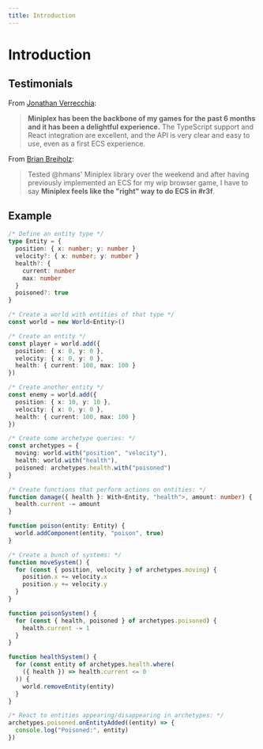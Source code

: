 ```yaml
---
title: Introduction
---
```



# Introduction

## Testimonials

From [Jonathan Verrecchia](https://twitter.com/verekia):

> **Miniplex has been the backbone of my games for the past 6 months and it has been a delightful experience.** The TypeScript support and React integration are excellent, and the API is very clear and easy to use, even as a first ECS experience.

From [Brian Breiholz](https://twitter.com/BrianBreiholz/status/1577182839509962752):

> Tested @hmans' Miniplex library over the weekend and after having previously implemented an ECS for my wip browser game, I have to say **Miniplex feels like the "right" way to do ECS in #r3f**.

## Example

```ts
/* Define an entity type */
type Entity = {
  position: { x: number; y: number }
  velocity?: { x: number; y: number }
  health?: {
    current: number
    max: number
  }
  poisoned?: true
}

/* Create a world with entities of that type */
const world = new World<Entity>()

/* Create an entity */
const player = world.add({
  position: { x: 0, y: 0 },
  velocity: { x: 0, y: 0 },
  health: { current: 100, max: 100 }
})

/* Create another entity */
const enemy = world.add({
  position: { x: 10, y: 10 },
  velocity: { x: 0, y: 0 },
  health: { current: 100, max: 100 }
})

/* Create some archetype queries: */
const archetypes = {
  moving: world.with("position", "velocity"),
  health: world.with("health"),
  poisoned: archetypes.health.with("poisoned")
}

/* Create functions that perform actions on entities: */
function damage({ health }: With<Entity, "health">, amount: number) {
  health.current -= amount
}

function poison(entity: Entity) {
  world.addComponent(entity, "poison", true)
}

/* Create a bunch of systems: */
function moveSystem() {
  for (const { position, velocity } of archetypes.moving) {
    position.x += velocity.x
    position.y += velocity.y
  }
}

function poisonSystem() {
  for (const { health, poisoned } of archetypes.poisoned) {
    health.current -= 1
  }
}

function healthSystem() {
  for (const entity of archetypes.health.where(
    ({ health }) => health.current <= 0
  )) {
    world.removeEntity(entity)
  }
}

/* React to entities appearing/disappearing in archetypes: */
archetypes.poisoned.onEntityAdded((entity) => {
  console.log("Poisoned:", entity)
})
```
